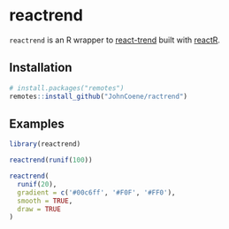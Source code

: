 # reactrend

`reactrend` is an R wrapper to [react-trend](https://github.com/unsplash/react-trend) built with [reactR](https://github.com/React-r/reactR).

## Installation

```r
# install.packages("remotes")
remotes::install_github("JohnCoene/ractrend")
```

## Examples

```r
library(reactrend)

reactrend(runif(100))

reactrend(
  runif(20), 
  gradient = c('#00c6ff', '#F0F', '#FF0'),
  smooth = TRUE,
  draw = TRUE
)
```
